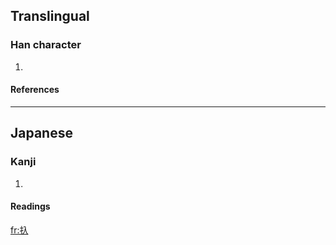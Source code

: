 ==Translingual==
===Han character===
{{Han char|rn=64|rad=手|as=02|sn=5|four=|canj=手人 (QO), X手人 (XQO)}}
# {{defn|Han|sort=手02}}
====References====
{{Han ref|kx=0417.131|dkj=11788|dj=0764.060|hdz=31827.041|uh=6256|ud=25174}}
----
==Japanese==
===Kanji===
{{ja-kanji|grade=|rs=手02}}
# {{defn|Japanese}} 
====Readings====
{{ja-readings|on=|kun=[[はめる]] (hameru), [[しぼる]] (shiboru)}}

[[fr:扖]]